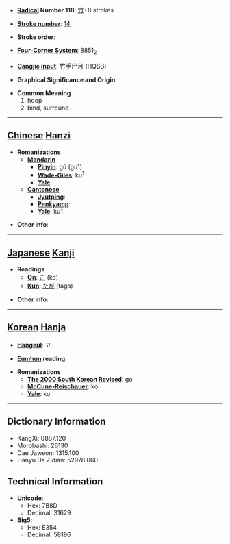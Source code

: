 * '''[[Wiktionary:Chinese radical index| Radical]] Number 118''': [[Wiktionary:Chinese radical index 竹|竹]]+8 strokes

* '''[[Wiktionary:Chinese total strokes index|Stroke number]]''': [[Wiktionary:Chinese total strokes index 14|14]]

* '''Stroke order''': 

* '''[[Wiktionary:Chinese four corner index|Four-Corner System]]''': 8851<sub>2</sub>

* '''[[Wiktionary:Chinese Cangjie index|Cangjie input]]''': 竹手尸月 (HQSB)

* '''Graphical Significance and Origin''': 

* '''Common Meaning'''
*#hoop
*# bind, surround


----

== [[Chinese]] [[Hanzi]] ==

* '''Romanizations'''
** '''[[Mandarin]]'''
*** '''[[Pinyin]]''': gū (gu1)
*** '''[[Wade-Giles]]''': ku<sup>1</sup>
*** '''[[Yale]]''': 
** '''[[Cantonese]]'''
*** '''[[Jyutping]]''':
*** '''[[Penkyamp]]''': 
*** '''[[Yale]]''': ku1

* '''Other info''': 

----

== [[Japanese]] [[Kanji]] ==

* '''Readings'''
** '''[[On]]''': [[こ]] (ko)
** '''[[Kun]]''': [[たが]] (taga)

* '''Other info''':  

----

== [[Korean]] [[Hanja]] ==

* '''[[Hangeul]]''': 고

* '''[[Eumhun]] reading''': 

* '''Romanizations'''
** '''[[The 2000 South Korean Revised Romanization|The 2000 South Korean Revised]]''': go
** '''[[McCune-Reischauer]]''': ko
** '''[[Yale]]''': ko

----

== Dictionary Information ==

* KangXi: 0887.120
* Morobashi: 26130
* Dae Jaweon: 1315.100
* Hanyu Da Zidian: 52978.060

== Technical Information ==

* '''Unicode''':
** Hex: 7B8D
** Decimal: 31629
* '''Big5''':
** Hex: E354
** Decimal: 58196